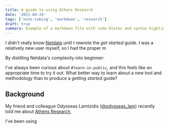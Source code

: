 ```yaml
---
title: A guide to using Athens Research
date: '2021-04-24'
tags: ['note-taking', 'markdown', 'research']
draft: true
summary: Example of a markdown file with code blocks and syntax highlighting
---
```


I didn't really know [Netdata](https://github.com/netdata/netdata) until I rewrote the _get started_ guide. I was a relatively new user myself, so I had the proper m

By
distilling Netdata's complexity into beginner-

I've always been curious about `#learn-in-public`, and this feels like an appropriate time to try it out. What better
way to learn about a new tool and methodology than to produce a _getting started_ guide?

## Background

My friend and colleague Odysseas Lamtzidis ([@odysseas_lam](https://twitter.com/odysseas_lam)) recently told me about
[Athens Research](https://github.com/athensresearch/athens),

I've been using
